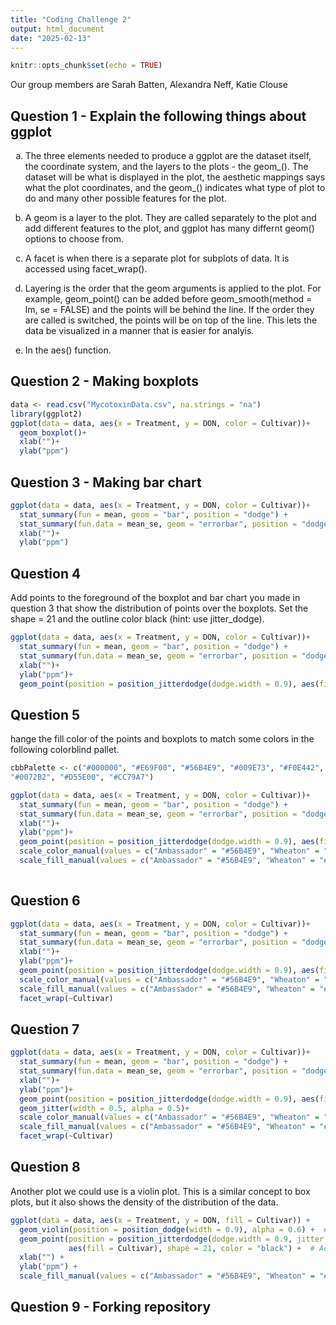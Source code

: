 ```yaml
---
title: "Coding Challenge 2"
output: html_document
date: "2025-02-13"
---
```


```r
knitr::opts_chunk$set(echo = TRUE)
```
Our group members are Sarah Batten, Alexandra Neff, Katie Clouse

## Question 1 - Explain the following things about ggplot
a. The three elements needed to produce a ggplot are the dataset itself, the coordinate system, and the layers to the plots - the geom_(). The dataset will be what is displayed in the plot, the aesthetic mappings says what the plot coordinates, and the geom_() indicates what type of plot to do and many other possible features for the plot. 

b. A geom is a layer to the plot. They are called separately to the plot and add different features to the plot, and ggplot has many differnt geom() options to choose from. 

c. A facet is when there is a separate plot for subplots of data. It is accessed using facet_wrap(). 

d. Layering is the order that the geom arguments is applied to the plot. For example, geom_point() can be added before geom_smooth(method = lm, se = FALSE) and the points will be behind the line. If the order they are called is switched, the points will be on top of the line. This lets the data be visualized in a manner that is easier for analyis. 

e. In the aes() function. 

## Question 2 - Making boxplots

```r
data <- read.csv("MycotoxinData.csv", na.strings = "na")
library(ggplot2)
ggplot(data = data, aes(x = Treatment, y = DON, color = Cultivar))+
  geom_boxplot()+
  xlab("")+
  ylab("ppm")
```
## Question 3 - Making bar chart
```r
ggplot(data = data, aes(x = Treatment, y = DON, color = Cultivar))+
  stat_summary(fun = mean, geom = "bar", position = "dodge") +
  stat_summary(fun.data = mean_se, geom = "errorbar", position = "dodge")+
  xlab("")+
  ylab("ppm")
```

## Question 4 
Add points to the foreground of the boxplot and bar chart you made in question 3
that show the distribution of points over the boxplots. Set the shape = 21 and the outline
color black (hint: use jitter_dodge).

```r
ggplot(data = data, aes(x = Treatment, y = DON, color = Cultivar))+
  stat_summary(fun = mean, geom = "bar", position = "dodge") +
  stat_summary(fun.data = mean_se, geom = "errorbar", position = "dodge")+
  xlab("")+
  ylab("ppm")+
  geom_point(position = position_jitterdodge(dodge.width = 0.9), aes(fill = Cultivar), shape = 21, color = "black")

```

## Question 5
hange the fill color of the points and boxplots to match some colors in the
following colorblind pallet.

```r
cbbPalette <- c("#000000", "#E69F00", "#56B4E9", "#009E73", "#F0E442",
"#0072B2", "#D55E00", "#CC79A7")

ggplot(data = data, aes(x = Treatment, y = DON, color = Cultivar))+
  stat_summary(fun = mean, geom = "bar", position = "dodge") +
  stat_summary(fun.data = mean_se, geom = "errorbar", position = "dodge")+
  xlab("")+
  ylab("ppm")+
  geom_point(position = position_jitterdodge(dodge.width = 0.9), aes(fill = Cultivar), shape = 21, color = "black")+
  scale_color_manual(values = c("Ambassador" = "#56B4E9", "Wheaton" = "#F0E442"))+ 
  scale_fill_manual(values = c("Ambassador" = "#56B4E9", "Wheaton" = "#F0E442"))
  
```

## Question 6

```r
ggplot(data = data, aes(x = Treatment, y = DON, color = Cultivar))+
  stat_summary(fun = mean, geom = "bar", position = "dodge") +
  stat_summary(fun.data = mean_se, geom = "errorbar", position = "dodge")+
  xlab("")+
  ylab("ppm")+
  geom_point(position = position_jitterdodge(dodge.width = 0.9), aes(fill = Cultivar), shape = 21, color = "black")+
  scale_color_manual(values = c("Ambassador" = "#56B4E9", "Wheaton" = "#F0E442"))+ 
  scale_fill_manual(values = c("Ambassador" = "#56B4E9", "Wheaton" = "#F0E442"))+
  facet_wrap(~Cultivar)
```

## Question 7

```r
ggplot(data = data, aes(x = Treatment, y = DON, color = Cultivar))+
  stat_summary(fun = mean, geom = "bar", position = "dodge") +
  stat_summary(fun.data = mean_se, geom = "errorbar", position = "dodge")+
  xlab("")+
  ylab("ppm")+
  geom_point(position = position_jitterdodge(dodge.width = 0.9), aes(fill = Cultivar), shape = 21, color = "black")+
  geom_jitter(width = 0.5, alpha = 0.5)+
  scale_color_manual(values = c("Ambassador" = "#56B4E9", "Wheaton" = "#F0E442"))+ 
  scale_fill_manual(values = c("Ambassador" = "#56B4E9", "Wheaton" = "#F0E442"))+
  facet_wrap(~Cultivar)
```

## Question 8
Another plot we could use is a violin plot. This is a similar concept to box plots, but it also shows the density of the distribution of the data. 

```r
ggplot(data = data, aes(x = Treatment, y = DON, fill = Cultivar)) +
  geom_violin(position = position_dodge(width = 0.9), alpha = 0.6) +  # Violin plot with dodge for separation
  geom_point(position = position_jitterdodge(dodge.width = 0.9, jitter.width = 0.2), 
             aes(fill = Cultivar), shape = 21, color = "black") +  # Add individual points
  xlab("") +
  ylab("ppm") +
  scale_fill_manual(values = c("Ambassador" = "#56B4E9", "Wheaton" = "#F0E442"))
```

## Question 9 - Forking repository

